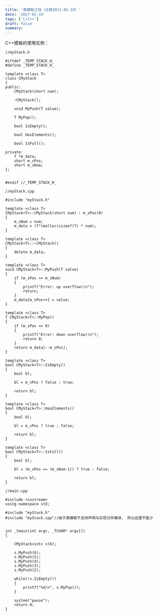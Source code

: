 ```yaml
---
title: '类模板之栈（迁移2011-01-19）'
date: '2017-01-19'
tags: ['C/C++']
draft: false
summary: 
---
```


C++模板的使用实例：
```
//myStack.h

#ifndef _TEMP_STACK_H_
#define _TEMP_STACK_H_

template <class T>
class CMyStack
{
public:
	CMyStack(short num);

	~CMyStack();

	void MyPush(T value);

	T MyPop();

	bool IsEmpty();

	bool HasElements();

	bool IsFull();

private:
	T *m_data;
	short m_sPos;
	short m_sNum;
};


#endif //_TEMP_STACK_H_
```
```
//myStack.cpp

#include "myStack.h"

template <class T>
CMyStack<T>::CMyStack(short num) : m_sPos(0)
{
	m_sNum = num;
	m_data = (T*)malloc(sizeof(T) * num);
}

template <class T>
CMyStack<T>::~CMyStack()
{
	delete m_data;
}

template <class T>
void CMyStack<T>::MyPush(T value)
{
	if (m_sPos >= m_sNum)
	{
		printf("Error: up overflow!/n");
		return;
	}
	m_data[m_sPos++] = value;
}

template <class T>
T CMyStack<T>::MyPop()
{
	if (m_sPos <= 0)
	{
		printf("Error: down overflow!/n");
		return 0;
	}
	return m_data[--m_sPos];
}

template <class T>
bool CMyStack<T>::IsEmpty()
{
	bool bl;

	bl = m_sPos ? false : true;

	return bl;
}

template <class T>
bool CMyStack<T>::HasElements()
{
	bool bl;

	bl = m_sPos ? true : false;

	return bl;
}

template <class T>
bool CMyStack<T>::IsFull()
{
	bool bl;

	bl = (m_sPos == (m_sNum-1)) ? true : false;

	return bl;
}
```
```
//main.cpp

#include <iostream>
using namespace std;

#include "myStack.h"
#include "myStack.cpp"//由于类模板不支持声明与实现分开编译， 所以这里不能少


int _tmain(int argc, _TCHAR* argv[])
{

	CMyStack<int> s(6);

	s.MyPush(6);
	s.MyPush(5);
	s.MyPush(4);
	s.MyPush(3);
	s.MyPush(2);

	while(!s.IsEmpty())
	{
		printf("%d/n", s.MyPop());
	}

	system("pause");
	return 0;
}
```
